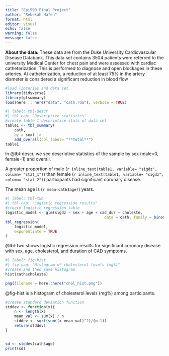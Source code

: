 ```yaml
---
title: "Epi590 Final Project"
author: "Rebekah Hafen"
format: html
editor: visual
echo: false
warning: false
message: false
---
```


**About the data:** These data are from the Duke University Cardiovascular Disease Databank. This data set contains 3504 patients were referred to the university Medical Center for chest pain and were assessed with cardiac catheterization. This is performed to diagnose and open blockages in these arteries. At catheterization, a reduction of at least 75% in the artery diameter is considered a significant reduction in blood flow

```r
#load libraries and data set
library(tidyverse)
library(gtsummary)
load(here :: here("data", "cath.rda"), verbose = TRUE)
```

```r
#| label: tbl-descr
#| tbl-cap: "Descriptive statistics"
#create table 1 descriptice stats of data set
table1 <- tbl_summary(
	cath,
	by = sex) |>
	add_overall(col_label= "**Total**")
table1
```

In @tbl-descr, we see descriptive statistics of the sample by sex (male=0, female=1) and overall.

A greater proportion of male (`r inline_text(table1, variable= "sigdz", column= "stat_1")`) than female (`r inline_text(table1, variable= "sigdz", column= "stat_2")`) participants had significant coronary disease.

The mean age is (`r mean(cath$age)`) years.

```r
#| label: tbl-two
#| tbl-cap: "Logistic regression results"
#create logistic regression table
logistic_model <- glm(sigdz ~ sex + age + cad_dur + choleste,
											data = cath, family = binomial())
tbl_regression(
	logistic_model, 
	exponentiate = TRUE
)
```

@tbl-two shows logistic regression results for significant coronary disease with sex, age, cholesterol, and duration of CAD symptoms.

```r
#| label: fig-hist
#| fig-cap: "Histogram of cholesterol levels (mg%)"
#create and then save histogram
hist(cath$choleste)

png(filename = here::here("chol_hist.png"))

```

@fig-hist is a histogram of cholesterol levels (mg%) among participants.

```r
#create standard deviation function
stddev <- function(x){
	n <- length(x)
	mean_val <- sum(x) / n
	stddev <- sqrt(sum((x-mean_val)^2)/(n-1))
	return(stddev)
}


sd <- stddev(cath$age)
print(sd)
```
